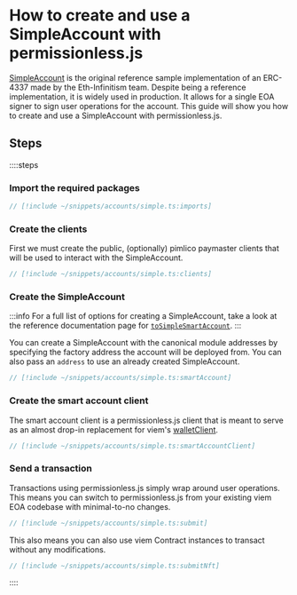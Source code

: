 
<VersionWarning version="0.2" />

# How to create and use a SimpleAccount with permissionless.js

[SimpleAccount](https://github.com/eth-infinitism/account-abstraction/blob/develop/contracts/accounts/SimpleAccount.sol) is the original reference sample implementation of an ERC-4337 made by the Eth-Infinitism team. Despite being a reference implementation, it is widely used in production. It allows for a single EOA signer to sign user operations for the account. This guide will show you how to create and use a SimpleAccount with permissionless.js.

## Steps

::::steps

### Import the required packages

```ts
// [!include ~/snippets/accounts/simple.ts:imports]
```

### Create the clients

First we must create the public, (optionally) pimlico paymaster clients that will be used to interact with the SimpleAccount.

```ts
// [!include ~/snippets/accounts/simple.ts:clients]
```


### Create the SimpleAccount

:::info
For a full list of options for creating a SimpleAccount, take a look at the reference documentation page for [`toSimpleSmartAccount`](/permissionless/reference/accounts/toSimpleSmartAccount).
:::

You can create a SimpleAccount with the canonical module addresses by specifying the factory address the account will be deployed from. You can also pass an `address` to use an already created SimpleAccount.

```ts
// [!include ~/snippets/accounts/simple.ts:smartAccount]
```

### Create the smart account client

The smart account client is a permissionless.js client that is meant to serve as an almost drop-in replacement for viem's [walletClient](https://viem.sh/docs/clients/wallet.html).

```ts
// [!include ~/snippets/accounts/simple.ts:smartAccountClient]
```

### Send a transaction

Transactions using permissionless.js simply wrap around user operations. This means you can switch to permissionless.js from your existing viem EOA codebase with minimal-to-no changes.

```ts
// [!include ~/snippets/accounts/simple.ts:submit]
```

This also means you can also use viem Contract instances to transact without any modifications.

```ts
// [!include ~/snippets/accounts/simple.ts:submitNft]
```


::::

